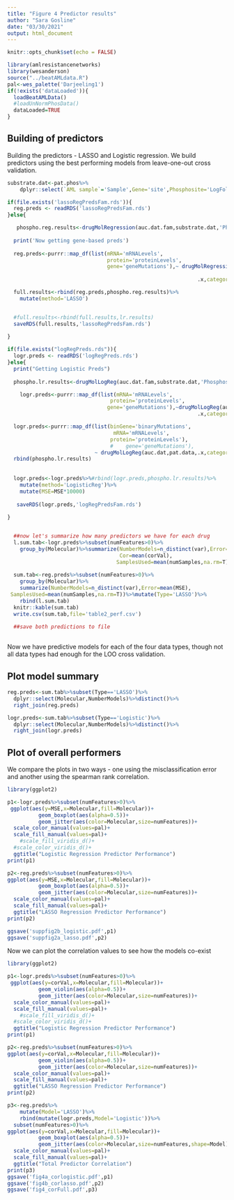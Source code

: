 ```yaml
---
title: "Figure 4 Predictor results"
author: "Sara Gosline"
date: "03/30/2021"
output: html_document
---
```


```r
knitr::opts_chunk$set(echo = FALSE)

library(amlresistancenetworks)
library(wesanderson)
source("../beatAMLdata.R")
pal<-wes_palette('Darjeeling1')
if(!exists('dataLoaded')){
  loadBeatAMLData()
  #loadUnNormPhosData()
  dataLoaded=TRUE
}

```

## Building of predictors

Building the predictors - LASSO and Logistic regression. We build predictors using the best performing models from leave-one-out cross validation. 

```r
 
substrate.dat<-pat.phos%>%
    dplyr::select(`AML sample`='Sample',Gene='site',Phosphosite='LogFoldChange')

if(file.exists('lassoRegPredsFam.rds')){ 
  reg.preds <- readRDS('lassoRegPredsFam.rds')
}else{

   phospho.reg.results<-drugMolRegression(auc.dat.fam,substrate.dat,'Phosphosite',category='family')
  
  print('Now getting gene-based preds')
  
  reg.preds<-purrr::map_df(list(mRNA='mRNALevels',
                                protein='proteinLevels',
                                gene='geneMutations'),~ drugMolRegression(auc.dat.fam,
                                                                          pat.data,
                                                             .x,category='family'))

  full.results<-rbind(reg.preds,phospho.reg.results)%>%
    mutate(method='LASSO')


  #full.results<-rbind(full.results,lr.results)
  saveRDS(full.results,'lassoRegPredsFam.rds')
 
}

if(file.exists("logRegPreds.rds")){
  logr.preds <- readRDS('logRegPreds.rds')
}else{
  print("Getting Logistic Preds")
  
  phospho.lr.results<-drugMolLogReg(auc.dat.fam,substrate.dat,'Phosphosite',category='family')

    logr.preds<-purrr::map_df(list(mRNA='mRNALevels',
                                 protein='proteinLevels',
                                gene='geneMutations'),~drugMolLogReg(auc.dat.fam,pat.data,
                                                             .x,category='family'))

  logr.preds<-purrr::map_df(list(binGene='binaryMutations',
                                  mRNA='mRNALevels',
                                 protein='proteinLevels'),
                                 #    gene='geneMutations'),                                
                            ~ drugMolLogReg(auc.dat,pat.data,.x,category='Condition'))%>%
  rbind(phospho.lr.results)
  
  
  logr.preds<-logr.preds%>%#rbind(logr.preds,phospho.lr.results)%>%
    mutate(method='LogisticReg')%>%
    mutate(MSE=MSE*10000)
 
   saveRDS(logr.preds,'logRegPredsFam.rds')
  
}


  ##now let's summarize how many predictors we have for each drug
  l.sum.tab<-logr.preds%>%subset(numFeatures>0)%>%
    group_by(Molecular)%>%summarize(NumberModels=n_distinct(var),Error=mean(MSE),
                                    Cor=mean(corVal),
                                   SamplesUsed=mean(numSamples,na.rm=T))%>%mutate(Type='Logistic')
  
  sum.tab<-reg.preds%>%subset(numFeatures>0)%>%
    group_by(Molecular)%>%
    summarize(NumberModels=n_distinct(var),Error=mean(MSE),                                    Cor=mean(corVal),
 SamplesUsed=mean(numSamples,na.rm=T))%>%mutate(Type='LASSO')%>%
    rbind(l.sum.tab)
  knitr::kable(sum.tab)
  write.csv(sum.tab,file='table2_perf.csv')
  
  ##save both predictions to file
    
```

Now we have predictive models for each of the four data types, though not all data types had enough for the LOO cross validation. 

## Plot model summary
```r

reg.preds<-sum.tab%>%subset(Type=='LASSO')%>%
  dplyr::select(Molecular,NumberModels)%>%distinct()%>%
  right_join(reg.preds)

logr.preds<-sum.tab%>%subset(Type=='Logistic')%>%
  dplyr::select(Molecular,NumberModels)%>%distinct()%>%
  right_join(logr.preds)


```

## Plot of overall performers

We compare the plots in two ways - one using the misclassification error and another using the spearman rank correlation. 
```r

library(ggplot2)

p1<-logr.preds%>%subset(numFeatures>0)%>%
 ggplot(aes(y=MSE,x=Molecular,fill=Molecular))+
          geom_boxplot(aes(alpha=0.5))+
          geom_jitter(aes(color=Molecular,size=numFeatures))+
  scale_color_manual(values=pal)+
  scale_fill_manual(values=pal)+
    #scale_fill_viridis_d()+
  #scale_color_viridis_d()+
  ggtitle("Logistic Regression Predictor Performance")
print(p1)

p2<-reg.preds%>%subset(numFeatures>0)%>%
ggplot(aes(y=MSE,x=Molecular,fill=Molecular))+
          geom_boxplot(aes(alpha=0.5))+
          geom_jitter(aes(color=Molecular,size=numFeatures))+
  scale_color_manual(values=pal)+
  scale_fill_manual(values=pal)+
  ggtitle("LASSO Regression Predictor Performance")
print(p2)

ggsave('suppfig2b_logistic.pdf',p1)
ggsave('suppfig2a_lasso.pdf',p2)

```

Now we can plot the correlation values to see how the models co-exist

```r
library(ggplot2)

p1<-logr.preds%>%subset(numFeatures>0)%>%
 ggplot(aes(y=corVal,x=Molecular,fill=Molecular))+
          geom_violin(aes(alpha=0.5))+
          geom_jitter(aes(color=Molecular,size=numFeatures))+
  scale_color_manual(values=pal)+
  scale_fill_manual(values=pal)+
    #scale_fill_viridis_d()+
  #scale_color_viridis_d()+
  ggtitle("Logistic Regression Predictor Performance")
print(p1)

p2<-reg.preds%>%subset(numFeatures>0)%>%
ggplot(aes(y=corVal,x=Molecular,fill=Molecular))+
          geom_violin(aes(alpha=0.5))+
          geom_jitter(aes(color=Molecular,size=numFeatures))+
  scale_color_manual(values=pal)+
  scale_fill_manual(values=pal)+
  ggtitle("LASSO Regression Predictor Performance")
print(p2)

p3<-reg.preds%>%
    mutate(Model='LASSO')%>%
    rbind(mutate(logr.preds,Model='Logistic'))%>%
  subset(numFeatures>0)%>%
ggplot(aes(y=corVal,x=Molecular,fill=Molecular))+
          geom_boxplot(aes(alpha=0.5))+
          geom_jitter(aes(color=Molecular,size=numFeatures,shape=Model))+
  scale_color_manual(values=pal)+
  scale_fill_manual(values=pal)+
  ggtitle("Total Predictor Correlation")
print(p3)
ggsave('fig4a_corlogistic.pdf',p1)
ggsave('fig4b_corlasso.pdf',p2)
ggsave('fig4_corFull.pdf',p3)



```
